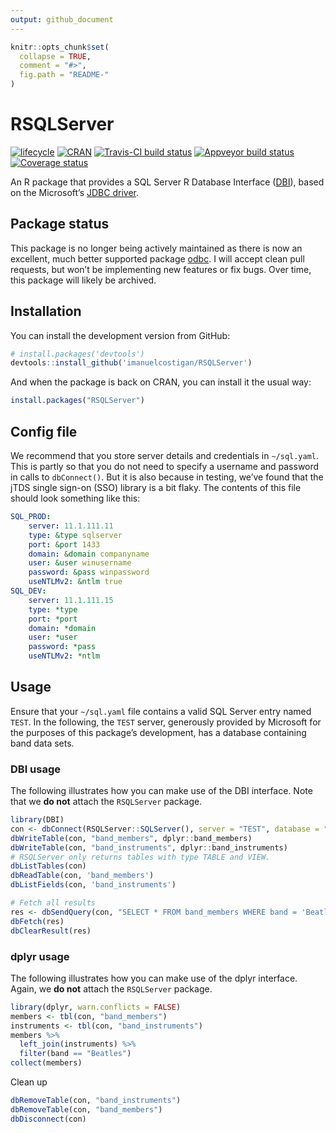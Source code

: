 ```yaml
---
output: github_document
---
```


<!-- README.md is generated from README.Rmd. Please edit that file -->

```r
knitr::opts_chunk$set(
  collapse = TRUE,
  comment = "#>",
  fig.path = "README-"
)
```

# RSQLServer

[![lifecycle](https://img.shields.io/badge/lifecycle-retired-orange.svg)](https://www.tidyverse.org/lifecycle/#retired)
[![CRAN](http://www.r-pkg.org/badges/version-ago/RSQLServer)](https://cran.r-project.org/package=RSQLServer)
[![Travis-CI build status](https://travis-ci.org/imanuelcostigan/RSQLServer.svg?branch=master)](https://travis-ci.org/imanuelcostigan/RSQLServer)
[![Appveyor build status](https://ci.appveyor.com/api/projects/status/muw348v007ja7dqf?svg=true)](https://ci.appveyor.com/project/imanuelcostigan/rsqlserver)
[![Coverage status](https://codecov.io/gh/imanuelcostigan/RSQLServer/branch/master/graph/badge.svg)](https://codecov.io/gh/imanuelcostigan/RSQLServer)

An R package that provides a SQL Server R Database Interface ([DBI](https://github.com/rstats-db/DBI)), based on the Microsoft's [JDBC driver](http://jtds.sourceforge.net/index.html).


## Package status

This package is no longer being actively maintained as there is now an excellent, much better supported package [odbc](https://github.com/r-dbi/odbc). I will accept clean pull requests, but won't be implementing new features or fix bugs. Over time, this package will likely be archived.

## Installation

You can install the development version from GitHub:

```r
# install.packages('devtools')
devtools::install_github('imanuelcostigan/RSQLServer')
```

And when the package is back on CRAN, you can install it the usual way:

```r
install.packages("RSQLServer")
```


## Config file

We recommend that you store server details and credentials in `~/sql.yaml`. This is partly so that you do not need to specify a username and password in calls to `dbConnect()`. But it is also because in testing, we've found that the jTDS single sign-on (SSO) library is a bit flaky. The contents of this file should look something like this:

```yaml
SQL_PROD:
    server: 11.1.111.11
    type: &type sqlserver
    port: &port 1433
    domain: &domain companyname
    user: &user winusername
    password: &pass winpassword
    useNTLMv2: &ntlm true
SQL_DEV:
    server: 11.1.111.15
    type: *type
    port: *port
    domain: *domain
    user: *user
    password: *pass
    useNTLMv2: *ntlm
```

## Usage

Ensure that your `~/sql.yaml` file contains a valid SQL Server entry named `TEST`. In the following, the `TEST` server, generously provided by Microsoft for the purposes of this package's development, has a database containing band data sets.

### DBI usage

The following illustrates how you can make use of the DBI interface. Note that we **do not** attach the `RSQLServer` package.

```r
library(DBI)
con <- dbConnect(RSQLServer::SQLServer(), server = "TEST", database = "rsqlserver")
dbWriteTable(con, "band_members", dplyr::band_members)
dbWriteTable(con, "band_instruments", dplyr::band_instruments)
# RSQLServer only returns tables with type TABLE and VIEW.
dbListTables(con)
dbReadTable(con, 'band_members')
dbListFields(con, 'band_instruments')

# Fetch all results
res <- dbSendQuery(con, "SELECT * FROM band_members WHERE band = 'Beatles'")
dbFetch(res)
dbClearResult(res)
```

### dplyr usage

The following illustrates how you can make use of the dplyr interface. Again, we **do not** attach the `RSQLServer` package.

```r
library(dplyr, warn.conflicts = FALSE)
members <- tbl(con, "band_members")
instruments <- tbl(con, "band_instruments")
members %>% 
  left_join(instruments) %>% 
  filter(band == "Beatles")
collect(members)
```

Clean up

```r
dbRemoveTable(con, "band_instruments")
dbRemoveTable(con, "band_members")
dbDisconnect(con)
```

